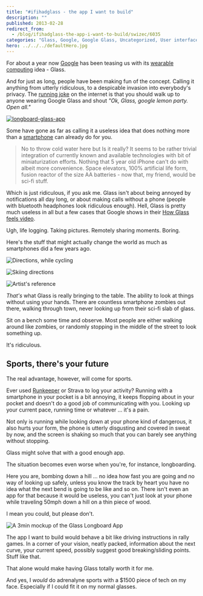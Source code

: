 ```yaml
---
title: "#ifihadglass - the app I want to build"
description: ""
published: 2013-02-28
redirect_from:
  - /blog/ifihadglass-the-app-i-want-to-build/swizec/6035
categories: "Glass, Google, Google Glass, Uncategorized, User interface, Wearable computer"
hero: ../../../defaultHero.jpg
---
```


For about a year now [Google](http://google.com "Google") has been teasing us with its [wearable computing](http://en.wikipedia.org/wiki/Wearable_computer "Wearable computer") idea - Glass.

And for just as long, people have been making fun of the concept. Calling it anything from utterly ridiculous, to a despicable invasion into everybody's privacy. The [running joke](http://en.wikipedia.org/wiki/Running_gag "Running gag") on the internet is that you should walk up to anyone wearing Google Glass and shout _"Ok, Glass, google lemon party. Open all."_

[![longboard-glass-app](https://swizec.com/wp-content/uploads/2013/02/longboard-glass-app.jpg "longboard-glass-app")](https://swizec.com/wp-content/uploads/2013/02/longboard-glass-app.jpg)

Some have gone as far as calling it a useless idea that does nothing more than a [smartphone](http://en.wikipedia.org/wiki/Smartphone "Smartphone") can already do for you.

> No to throw cold water here but Is it really? It seems to be rather trivial integration of currently known and available technologies with bit of miniaturization efforts. Nothing that 5 year old iPhone can't do with albeit more convenience. Space elevators, 100% artificial life form, fusion reactor of the size AA batteries - now that, my friend, would be sci-fi stuff.

Which is just ridiculous, if you ask me. Glass isn't about being annoyed by notifications all day long, or about making calls without a phone (people with bluetooth headphones look ridiculous enough). Hell, Glass is pretty much useless in all but a few cases that Google shows in their [How Glass feels video](http://www.google.com/glass/start/how-it-feels/).

Ugh, life logging. Taking pictures. Remotely sharing moments. Boring.

Here's the stuff that might actually change the world as much as smartphones did a few years ago.

![Directions, while cycling](https://swizec.com/wp-content/uploads/2013/02/Selection_152-1024x587.png "Directions, while cycling")

![Skiing directions](https://swizec.com/wp-content/uploads/2013/02/Selection_153-1024x576.png "Skiing directions")

![Artist's reference](https://swizec.com/wp-content/uploads/2013/02/Selection_154-1024x558.png "Artist's reference")

_That's_ what Glass is really bringing to the table. The ability to look at things without using your hands. There are countless smartphone zombies out there, walking through town, never looking up from their sci-fi slab of glass.

Sit on a bench some time and observe. Most people are either walking around like zombies, or randomly stopping in the middle of the street to look something up.

It's ridiculous.

## Sports, there's your future

The real advantage, however, will come for sports.

Ever used [Runkeeper](http://www.runkeeper.com/ "RunKeeper") or Strava to log your activity? Running with a smartphone in your pocket is a bit annoying, it keeps flopping about in your pocket and doesn't do a good job of communicating with you. Looking up your current pace, running time or whatever ... it's a pain.

Not only is running while looking down at your phone kind of dangerous, it also hurts your form, the phone is utterly disgusting and covered in sweat by now, and the screen is shaking so much that you can barely see anything without stopping.

Glass might solve that with a good enough app.

The situation becomes even worse when you're, for instance, longboarding.

Here you are, bombing down a hill ... no idea how fast you are going and no way of looking up safely, unless you know the track by heart you have no idea what the next bend is going to be like and so on. There isn't even an app for that because it would be useless, you can't just look at your phone while traveling 50mph down a hill on a thin piece of wood.

I mean you could, but please don't.

![A 3min mockup of the Glass Longboard App](https://swizec.com/wp-content/uploads/2013/02/longboard-glass-app1.jpg "A 3min mockup of the Glass Longboard App")

The app I want to build would behave a bit like driving instructions in rally games. In a corner of your vision, neatly packed, information about the next curve, your current speed, possibly suggest good breaking/sliding points. Stuff like that.

That alone would make having Glass totally worth it for me.

And yes, I _would_ do adrenalyne sports with a $1500 piece of tech on my face. Especially if I could fit it on my normal glasses.

